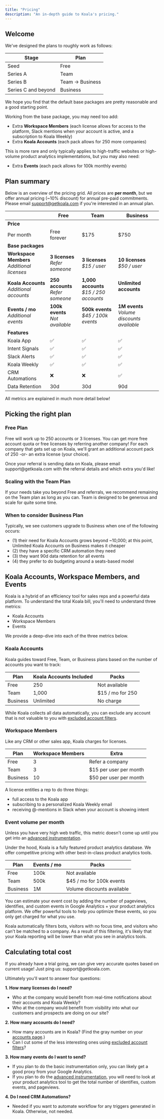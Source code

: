 ```yaml
---
title: "Pricing"
description: "An in-depth guide to Koala's pricing."
---
```

## Welcome

We've designed the plans to roughly work as follows:

| Stage | Plan  |
| ----- | ----- |
| Seed | Free |
| Series A | Team |
| Series B | Team -> Business |
| Series C and beyond | Business |

We hope you find that the default base packages are pretty reasonable and a good starting point. 

Working from the base package, you may need too add: 
* Extra **Workspace Members** (each license allows for access to the platform, Slack mentions when your account is active, and a subscription to Koala Weekly)
* Extra **Koala Accounts** (each pack allows for 250 more companies)

This is more rare and only typically applies to high-traffic websites or high-volume product analytics implementations, but you may also need:
* Extra **Events** (each pack allows for 100k monthly events)

## Plan summary

Below is an overview of the pricing grid. All prices are **per month**, but we offer annual pricing (~10% discount) for annual pre-paid commitments. Please email support@getkoala.com if you're interested in an annual plan.

| | **Free** | **Team** | **Business** |
| --- | --- | --- | --- |
| **Price** | | | |
| Per month | Free forever | $175 | $750 |
| **Base packages** | | | |
| **Workspace Members**<br/>*Additional licenses* | **3 licenses**<br/>*Refer someone* | **3 licenses**<br/>*$15 / user* | **10 licenses**<br/>*$50 / user* |
| **Koala Accounts**<br/>*Additional accounts* | **250 accounts**<br/>*Refer someone* | **1,000 accounts**<br/>*$15 / 250 accounts* | **Unlimited accounts**<br/>&nbsp; |
| **Events / mo**<br/>*Additional events* | **100k events**<br/>*Not available* | **500k events**<br/>*$45 / 100k events* | **1M events**<br/>*Volume discounts available* |
| **Features** | | | |
| Koala App | ✅ | ✅ | ✅ |
| Intent Signals | ✅ | ✅ | ✅ |
| Slack Alerts | ✅ | ✅ | ✅ |
| Koala Weekly | ✅ | ✅ | ✅ |
| CRM Automations | ❌ | ❌ | ✅ |
| Data Retention | 30d | 30d | 90d |

<Note>
  All metrics are explained in much more detail below!
</Note>

## Picking the right plan

### Free Plan
Free will work up to 250 accounts or 3 licenses. You can get more free account quota or free licenses by referring another company! For each company that gets set up on Koala, we'll grant an additional account pack of 250 -or- an extra license (your choice). 

<Note>
Once your referral is sending data on Koala, please email support@getkoala.com with the referral details and which extra you'd like!
</Note>

### Scaling with the Team Plan
If your needs take you beyond Free and referrals, we recommend remaining on the Team plan as long as you can. Team is designed to be generous and scale for quite some time. 

### When to consider Business Plan
Typically, we see customers upgrade to Business when one of the following occurs: 

- (1) their need for Koala Accounts grows beyond ~10,000; at this point, Unlimited Koala Accounts on Business makes it cheaper
- (2) they have a specific CRM automation they need
- (3) they want 90d data retention for all events
- (4) they prefer to do budgeting around a seats-based model

## Koala Accounts, Workspace Members, and Events
Koala is a hybrid of an efficiency tool for sales reps and a powerful data platform. To understand the total Koala bill, you'll need to understand three metrics:
- Koala Accounts
- Workspace Members
- Events

We provide a deep-dive into each of the three metrics below.


### Koala Accounts
Koala guides toward Free, Team, or Business plans based on the number of accounts you want to track: 

| Plan | Koala Accounts Included | Packs |
| ---- | ------------------ | ------------------ |
| Free     | 250        | Not available |
| Team     | 1,000      | $15 / mo for 250 |
| Business | Unlimited        | No charge |


<Note>
While Koala collects all data automatically, you can exclude any account that is not valuable to you with <a href="https://app.getkoala.com/goto/settings/excluded-accounts">excluded account filters</a>. 
</Note>

### Workspace Members

Like any CRM or other sales app, Koala charges for licenses. 

| Plan | Workspace Members | Extra |
| ---- | ----------------- | ------------------ |
| Free | 3 | Refer a company | 
| Team | 3 | $15 per user per month |
| Business | 10 | $50 per user per month |

A license entitles a rep to do three things:

- full access to the Koala app
- subscribing to a personalized Koala Weekly email
- receiving @-mentions in Slack when your account is showing intent

### Event volume per month
<Note>
Unless you have very high web traffic, this metric doesn't come up until you get into an <a href="/docs/admin-guides/advanced-instrumentation">advanced instrumentation</a>.
</Note>

Under the hood, Koala is a fully featured product analytics database. We offer competitive pricing with other best-in-class product analytics tools.

| Plan  | Events / mo | Packs |
| ----- | --------------- | ---------- |
| Free  | 100k			  | Not available |
| Team  | 500k             | $45 / mo for 100k events |
| Business | 1M           | Volume discounts available |

You can estimate your event cost by adding the number of pageviews, identifies, and custom events in Google Analytics + your product analytics platform.  We offer powerful tools to help you optimize these events, so you only get charged for what you use.

<Note>
  Koala automatically filters bots, visitors with no focus time, and visitors who can't be matched to a company. As a result of this filtering, it's likely that your Koala reporting will be lower than what you see in analytics tools.
</Note>


## Calculating total cost

<Note>
If you already have a trial going, we can give very accurate quotes based on current usage! Just ping us: support@getkoala.com.
</Note>

Ultimately you'll want to answer four questions:

**1. How many licenses do I need?**

- Who at the company would benefit from real-time notifications about their accounts and Koala Weekly?
- Who at the company would benefit from visibility into what our customers and prospects are doing on our site?

**2. How many accounts do I need?**

- How many accounts are in Koala? (Find the gray number on your <a href="https://app.getkoala.com/goto/accounts">accounts page</a>.)
- Can I cut some of the less interesting ones using <a href="https://app.getkoala.com/goto/settings/excluded-accounts">excluded account filters</a>?

**3. How many events do I want to send?**

- If you plan to do the basic instrumentation only, you can likely get a good proxy from your Google Analytics.
- If you plan to do the <a href="/docs/admin-guides/advanced-instrumentation">advanced instrumentation</a>, you will need to look at your product analytics tool to get the total number of identifies, custom events, and pageviews.

**4. Do I need CRM Automations?**

- Needed if you want to automate workflow for any triggers generated in Koala. Otherwise, not needed.
